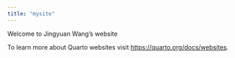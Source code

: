 ```yaml
---
title: "mysite"
---
```


Welcome to Jingyuan Wang's website

To learn more about Quarto websites visit <https://quarto.org/docs/websites>.
